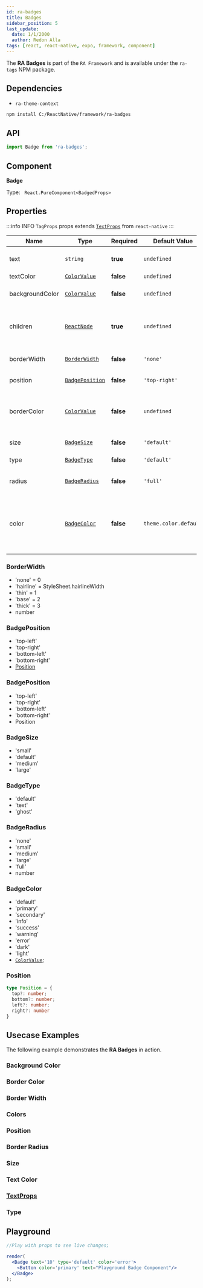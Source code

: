 ```yaml
---
id: ra-badges
title: Badges
sidebar_position: 5
last_update:
  date: 1/1/2000
  author: Redon Alla
tags: [react, react-native, expo, framework, component]
---
```


The **RA Badges** is part of the `RA Framework` and is available under the `ra-tags` NPM package.

## Dependencies
- `ra-theme-context`


<Installation title="RA Badges" />

```bash npm2yarn
npm install C:/ReactNative/framework/ra-badges
```

## API

```jsx
import Badge from 'ra-badges';
```

## Component

**Badge**

Type: ` React.PureComponent<BadgedProps>`

## Properties

:::info INFO
`TagProps` props extends [`TextProps`](https://reactnative.dev/docs/text#props) from `react-native`
:::

|  Name   | Type | Required | Default Value | Description |
| -- | -- | -- | -- | -- |
| text | `string` | **true** | `undefined` | Text to display on badged. |
| textColor | [`ColorValue`](https://reactnative.dev/docs/colors) | **false** | `undefined` | Text Color. |
| backgroundColor | [`ColorValue`](https://reactnative.dev/docs/colors) | **false** | `undefined` | Badge background color. |
| children  | [`ReactNode`](https://reactnative.dev/docs/react-node) | **true** | `undefined` | ReactNode to render where to render the badge. |
| borderWidth  | [`BorderWidth`](#borderwidth) | **false** | `'none'` | Optional borders width. |
| position  | [`BadgePosition`](#badgeposition) | **false** | `'top-right'` | Badge position. |
| borderColor | [`ColorValue`](https://reactnative.dev/docs/colors) | **false** | `undefined` | Borders color according `react-native` ColorValue. |
| size | [`BadgeSize`](#badgesize) | **false** | `'default'` | Badge Size variable. |
| type | [`BadgeType`](#badgetype) | **false** | `'default'` | Badge type. |
| radius | [`BadgeRadius`](#badgetype) | **false** | `'full'` | Badge border radius. |
| color | [`BadgeColor`](#badgecolor) | **false** | `theme.color.default` | Color by theme or a custom color according `react-native` ColorValue. |

### BorderWidth

* 'none' = 0
* 'hairline' = StyleSheet.hairlineWidth
* 'thin' = 1
* 'base' = 2
* 'thick' = 3
* number

### BadgePosition

* 'top-left'
* 'top-right'
* 'bottom-left'
* 'bottom-right'
* [Position](#position)

### BadgePosition

* 'top-left'
* 'top-right'
* 'bottom-left'
* 'bottom-right'
* Position

### BadgeSize

* 'small'
* 'default'
* 'medium'
* 'large'

### BadgeType

* 'default'
* 'text'
* 'ghost'

### BadgeRadius

* 'none'
* 'small'
* 'medium'
* 'large'
* 'full'
* number

### BadgeColor

* 'default'
* 'primary'
* 'secondary'
* 'info'
* 'success'
* 'warning'
* 'error'
* 'dark'
* 'light'
* [`ColorValue`](https://reactnative.dev/docs/colors);

### Position

```ts
type Position = {
  top?: number;
  bottom?: number;
  left?: number;
  right?: number
}
```

## Usecase Examples

The following example demonstrates the **RA Badges** in action.


### Background Color


<BackgroundColor />

### Border Color


<BorderColor />

### Border Width


<BorderWidth />

### Colors


<Colors />

### Position


<Position />

### Border Radius


<BorderRadius />

### Size


<Size />

### Text Color


<TextColor />

### [TextProps](https://reactnative.dev/docs/text#props)


<TextProps />

### Type


<Types />

## Playground

```jsx live noInline
//Play with props to see live changes;

render(
  <Badge text='10' type='default' color='error'>
    <Button color='primary' text="Playground Badge Component"/>
  </Badge>
);
```